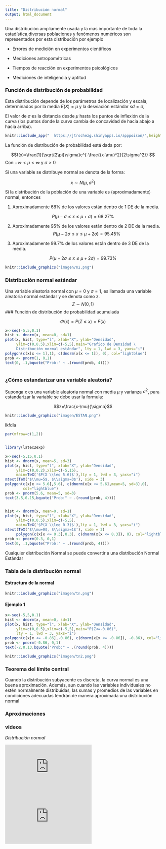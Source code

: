 ```yaml
---
title: "Distribución normal"
output: html_document
---
```

Una distribución ampliamente usada y la más importante de toda la estadística,diversas poblaciones y fenómenos numéricos son representados por esta distribución por ejemplo

- Errores de medición en experimentos científicos

- Mediciones antropométricas

- Tiempos de reacción en experimentos psicológicos

- Mediciones de inteligencia y aptitud 


### Función de distribución de probabilidad

Esta distribución depende de los parámetros de localización y escala, determinados por la media $E(X)=\mu$ y la desviación estándar $sd = \sigma$,

El valor de $\sigma$ es la distancia desde $\mu$ hasta los puntos de inflexión de la curva (los puntos donde la curva cambia de concavidad de hacia abajo a hacia arriba).

```r

knitr::include_app("  https://jtrochezg.shinyapps.io/apppoison/",height = "800px")

```

La función de distribución de probabilidad está dada por:

$$f(x)=\frac{1}{\sqrt{2\pi}\sigma}e^{-\frac{(x-\mu)^2}{2\sigma^2}} $$
Con $-\infty<\mu<\infty$ y $\sigma>0$

Si una variable se distribuye normal se denota de la forma:

$$x \sim N(\mu, \sigma^2)$$

Si la distribución de la población de una variable es (aproximadamente) normal, entonces

1. Aproximadamente 68% de los valores están dentro de 1 DE de la media.

$$P(\mu-\sigma\leq x \leq \mu+\sigma)=68.27\%$$

2. Aproximadamente 95% de los valores están dentro de 2 DE de la media.
$$P(\mu-2\sigma\leq x \leq \mu+2\sigma)=95.45\%$$

3. Aproximadamente 99.7% de los valores están dentro de 3 DE de la media.

$$P(\mu-2\sigma\leq x \leq \mu+2\sigma)=99.73\%$$


```r
knitr::include_graphics("imagen/n2.png")
```


### Distribución normal estándar
Una variable aleatoria normal con $\mu=0$ y $\sigma=1$, es llamada una variable aleatoria normal estándar y se denota como z.
$$Z \sim N(0,1)$$
###   Función de distribución de probabilidad acumulada

$$\Phi(x)=P(Z \leq x)=F(x)$$


```r

x<-seq(-5,5,0.1)
hist <- dnorm(x, mean=0, sd=1) 
plot(x, hist, type="l", xlab="X", ylab="Densidad",
     ylim=c(0,0.5),xlim=c(-5,5),main="Grafico de Densidad \
     Distribución normal estándar", lty = 1, lwd = 3, yaxs="i") 
polygon(c(x[x <= 1],1), c(dnorm(x[x <= 1]), 0), col="lightblue")
prob <- pnorm(1, 0,1)
text(0, .1,bquote("Prob:" ~ .(round(prob, 4))))
 

```


### ¿Cómo estandarizar una variable aleatoria?
Suponga x es una variable aleatoria normal con media $\mu$ y varianza $\sigma^2$, para estandarizar la variable se debe usar la formula:


$$z=\frac{x-\mu}{\sigma}$$


```r
knitr::include_graphics("imagen/ESTAN.png")
```




lkfdla


```r
par(mfrow=c(1,2))


library(latex2exp)

x<-seq(-5,15,0.1)
hist <- dnorm(x, mean=5, sd=3) 
plot(x, hist, type="l", xlab="X", ylab="Densidad",
     ylim=c(0,0.2),xlim=c(-5,15),
     main=TeX('$P(X \\leq 5.6)$'),lty = 1, lwd = 3, yaxs="i") 
mtext(TeX('$\\mu=5$, $\\sigma=3$'), side = 3)
polygon(c(x[x <= 5.6],5.6), c(dnorm(x[x <= 5.6],mean=5, sd=3),0), 
        col="lightblue")
prob <- pnorm(5.6, mean=5, sd=3)
text(3.5,0.15,bquote("Prob:" ~ .(round(prob, 4))))


hist <- dnorm(x, mean=0, sd=1) 
plot(x, hist, type="l", xlab="X", ylab="Densidad",
     ylim=c(0,0.5),xlim=c(-5,5),
     main=TeX('$P(X \\leq 0.3)$'),lty = 1, lwd = 3, yaxs="i") 
mtext(TeX('$\\mu=0$, $\\sigma=1$'), side = 3)
     polygon(c(x[x <= 0.3],0.3), c(dnorm(x[x <= 0.3]), 0), col="lightblue")
prob <- pnorm(0.3, 0,1)
text(0, .1,bquote("Prob:" ~ .(round(prob, 4))))

```

Cualquier distribución Normal se puede convertir a una distribución Normal Estándar


### Tabla de la distribución normal

#### Estructura de la normal



```r
knitr::include_graphics("imagen/tn.png")
```


#### Ejemplo 1

```r
x<-seq(-5,5,0.1)
hist <- dnorm(x, mean=0, sd=1) 
plot(x, hist, type="l", xlab="X", ylab="Densidad",
     ylim=c(0,0.5),xlim=c(-5,5),main="P(Z<=-0.86)", 
     lty = 1, lwd = 3, yaxs="i") 
polygon(c(x[x <= -0.86],-0.86), c(dnorm(x[x <= -0.86]), -0.86), col="lightblue")
prob <- pnorm(-0.86, 0,1)
text(-2,0.13,bquote("Prob:" ~ .(round(prob, 4))))

```


```r
knitr::include_graphics("imagen/tn2.png")
```


### Teorema del límite central

Cuando la distribución subyacente es discreta, la curva normal es una buena aproximación. Además, aun cuando las variables individuales no estén normalmente distribuidas, las sumas y promedios de las variables en condiciones adecuadas tendrán de manera aproximada una distribución normal

### Aproximaciones 

### videos

*Distribución normal*

<iframe width="280" height="160" src="https://www.youtube.com/embed/3mikDVlYiok" frameborder="0" allow="accelerometer; autoplay; encrypted-media; gyroscope; picture-in-picture" allowfullscreen></iframe>

<iframe width="280" height="160" src="https://www.youtube.com/embed/tFlKqPVfVU8" frameborder="0" allow="accelerometer; autoplay; encrypted-media; gyroscope; picture-in-picture" allowfullscreen></iframe>


